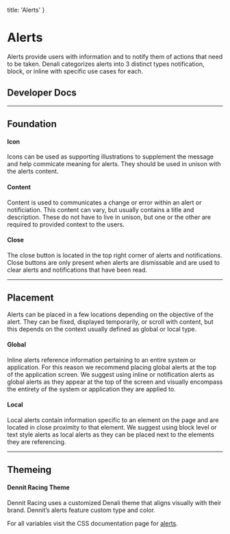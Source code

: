 
  title: 'Alerts'
}

# Alerts
Alerts provide users with information and to notify them of actions that need to be taken. Denali categorizes alerts into 3 distinct types notification, block, or inline with specific use cases for each.

## Developer Docs

<div className="row">
  <ResourceCard name="CSS" icon="css" caption="Avaiable Now" link="https://denali-design.github.io/denali-css/?path=/story/components-alert--block" />
  <ResourceCard name="Ember" icon="ember" caption="Avaiable Now" link="https://denali-design.github.io/denali-ember/?path=/story/denalialert--default" />
  <ResourceCard name="React" icon="react" caption="Coming Soon" disabled />
</div>

---

## Foundation

<SingleImage 
  image="/images/components/alerts/"
/>

#### Icon
Icons can be used as supporting illustrations to supplement the message and help commicate meaning for alerts. They should be used in unison with the alerts content.

<DoubleImage 
  firstType="do"
  firstImage="/images/components/alerts/"
  firstCaption="commicate meaning when using supporting illustrations and icons within alerts."
  secondType="dont"
  secondImage="/images/components/alerts/"
  secondCaption="use supporting illustrations or icons without context in the content section of an alert."
/>

#### Content
Content is used to communicates a change or error within an alert or notificiation. This content can vary, but usually contains a title and description. These do not have to live in unison, but one or the other are required to provided context to the users.

<DoubleImage 
  firstType="do"
  firstImage="/images/components/alerts/"
  firstCaption=""
  secondType="dont"
  secondImage="/images/components/alerts/"
  secondCaption=""
/>

#### Close
The close button is located in the top right corner of alerts and notifications. Close buttons are only present when alerts are dismissable and are used to clear alerts and notifications that have been read.

<DoubleImage 
  firstType="do"
  firstImage="/images/components/alerts/"
  firstCaption=""
  secondType="dont"
  secondImage="/images/components/alerts/"
  secondCaption=""
/>

---

## Placement
Alerts can be placed in a few locations depending on the objective of the alert. They can be fixed, displayed temporarily, or scroll with content, but this depends on the context usually defined as global or local type.

#### Global
Inline alerts reference information pertaining to an entire system or application. For this reason we recommend placing global alerts at the top of the application screen. We suggest using inline or notification alerts as global alerts as they appear at the top of the screen and visually encompass the entirety of the system or application they are applied to.

<SingleImage 
  type="do"
  image="/images/components/alerts/" 
  caption="use an inline alert throughout a site to notify users that the entire system is down for maintenance."
/>

<SingleImage 
  type="dont"
  image="/images/components/alerts/" 
  caption="use notifications style alert on the landing page of a site to notify users that the entire system is down for maintenance."
/>

#### Local
Local alerts contain information specific to an element on the page and are located in close proximity to that element. We suggest using block level or text style alerts as local alerts as they can be placed next to the elements they are referencing.

<DoubleImage 
  firstType="do"
  firstImage="/images/components/alerts/"
  firstCaption="use block level alerts adjacent to an upload form to notify a user that their upload was successful."
  secondType="dont"
  secondImage="/images/components/alerts/"
  secondCaption="use an inline alert to notify a user that their upload was successful."
/>

---

## Themeing

#### Dennit Racing Theme 
Dennit Racing uses a customized Denali theme that aligns visually with their brand. Dennit’s alerts feature custom type and color.

<SingleImage image="/images/components/alerts/theme.png"/>

For all variables visit the CSS documentation page for [alerts]().


